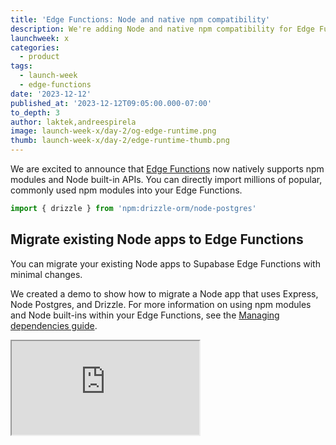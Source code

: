 ```yaml
---
title: 'Edge Functions: Node and native npm compatibility'
description: We're adding Node and native npm compatibility for Edge Functions.
launchweek: x
categories:
  - product
tags:
  - launch-week
  - edge-functions
date: '2023-12-12'
published_at: '2023-12-12T09:05:00.000-07:00'
to_depth: 3
author: laktek,andreespirela
image: launch-week-x/day-2/og-edge-runtime.png
thumb: launch-week-x/day-2/edge-runtime-thumb.png
---
```


We are excited to announce that [Edge Functions](https://supabase.com/docs/guides/functions) now natively supports npm modules and Node built-in APIs. You can directly import millions of popular, commonly used npm modules into your Edge Functions.

```jsx
import { drizzle } from 'npm:drizzle-orm/node-postgres'
```

## Migrate existing Node apps to Edge Functions

You can migrate your existing Node apps to Supabase Edge Functions with minimal changes.

We created a demo to show how to migrate a Node app that uses Express, Node Postgres, and Drizzle. For more information on using npm modules and Node built-ins within your Edge Functions, see the [Managing dependencies guide](https://supabase.com/docs/guides/functions/import-maps).

<div className="video-container">
  <iframe
    className="w-full"
    src="https://www.youtube-nocookie.com/embed/eCbiywoDORw"
    title="YouTube video player"
    allow="accelerometer; autoplay; clipboard-write; encrypted-media; gyroscope; picture-in-picture; web-share"
    allowfullscreen
  />
</div>

## How npm modules work under the hood

We run an open source Deno server for hosting Edge Functions called [Supabase Edge Runtime](https://supabase.com/blog/edge-runtime-self-hosted-deno-functions). This custom version helps us keep Edge Functions working the same way no matter where it is deployed - on our hosted platform, in local development, or in your self-hosted environment.

The biggest challenge when adding npm support was finding an approach that would work across all environments. We wanted to keep the workflow close to the Deno CLI experience. It should be possible to import npm modules directly in your source code without an extra build step.

When deploying a Function, we serialize its module graph into a single file format (an [eszip](https://github.com/denoland/eszip)). In the hosted environment, all module references are then loaded from the eszip. This prevents any extra latency in fetching modules and potential conflicts between module dependencies.

We used the eszip module loader in the local and self-hosted environments too, so we only need to implement one module-loading strategy for all environments. As an additional benefit for local development, this approach avoids potential conflicts with npm modules installed in the user's system since the Edge Function's npm modules are self-contained within the eszip.

[Refactoring the module loader](https://github.com/supabase/edge-runtime/pull/223) fixes a few other bugs, such [edge functions erroring out](https://github.com/supabase/cli/issues/1584#issuecomment-1848799355) when an `deno.lock` file is already present in the project.

## A few other things you've asked for…

### Regional Invocations

You now have the option to specify a region when running an Edge Function (perhaps we should change the name in the future). Usually, Edge Functions run in the region closest to the user invoking the Function. However, sometimes you want to run it closer to your Postgres database or another 3rd party API for optimal performance.

Functions are still deployed to all regions. However, during invocation, you can provide the `x-region` header to restrict the execution to a specific region.

<CH.Code>

```bash cURL
# https://supabase.com/docs/guides/functions/deploy#invoking-remote-functions
curl --request POST 'https://<project_ref>.supabase.co/functions/v1/hello-world' \
  --header 'Authorization: Bearer ANON_KEY' \
  --header 'Content-Type: application/json' \
  --header 'x-region: eu-west-3' \
  --data '{ "name":"Functions" }'
```

```js JavaScript
// https://supabase.com/docs/reference/javascript/installing
import { createClient } from '@supabase/supabase-js'

// Create a single supabase client for interacting with your database
const supabase = createClient('https://xyzcompany.supabase.co', 'public-anon-key')

// https://supabase.com/docs/reference/javascript/functions-invoke
const { data, error } = await supabase.functions.invoke('hello-world', {
  body: { name: 'Functions' },
  headers: { 'x-region': 'eu-west-3' },
})
```

</CH.Code>

<div className="bg-gray-300 rounded-lg px-6 py-2 bold">

ℹ️ Check out the [Regional Invocation guide](https://supabase.com/docs/guides/functions/regional-invocation) for more details.

</div>

### Better Metrics

We've added more metrics in the Edge Functions section of the [Supabase Dashboard](https://supabase.com/dashboard/project/_/functions): it now shows CPU time and memory used. We've also broken down invocations by HTTP status codes.

These changes help you spot any issues with your Edge Functions and act on them.

<div className="bg-gray-300 rounded-lg px-6 py-2 bold">

ℹ️ See the [logging and metrics guide](https://supabase.com/docs/guides/functions/debugging) for Edge Functions to learn more.

</div>

<Img
  src="/images/blog/launch-week-x/day-2/1.png"
  alt="Supabase Dashboard - Edge Functions metrics view"
/>

### Track errors with Sentry

Our friends at Sentry recently shipped an official [Sentry SDK for Deno](https://deno.land/x/sentry@7.76.0). With this, it's now easy to track errors and exceptions in your edge functions in Sentry.

Here is a simple example of how to handle exceptions within your function and send them to Sentry.

```jsx
import * as Sentry from 'https://deno.land/x/sentry/index.mjs'

Sentry.init({
  dsn: _DSN_,
  integrations: [],
  // Performance Monitoring
  tracesSampleRate: 1.0,
  // Set sampling rate for profiling - this is relative to tracesSampleRate
  profilesSampleRate: 1.0,
})

// Set region and execution_id as custom tags
Sentry.setTag('region', Deno.env.get('SB_REGION'))
Sentry.setTag('execution_id', Deno.env.get('SB_EXECUTION_ID'))

Deno.serve(async (req) => {
  try {
    const { name } = await req.json()
    const data = {
      message: `Hello ${name}!`,
    }

    return new Response(JSON.stringify(data), { headers: { 'Content-Type': 'application/json' } })
  } catch (e) {
    Sentry.captureException(e)
    return new Response(JSON.stringify({ msg: 'error' }), {
      status: 500,
      headers: { 'Content-Type': 'application/json' },
    })
  }
})
```

## What's next

NPM support was one of the most requested features for Edge Functions. If you couldn't use Edge Functions previously because of the lack of support, we hope this update will entice you to [try it again](https://supabase.com/dashboard/project/_/functions). If you run into any issues, we are just [one support request away](https://supabase.help).

For existing Edge Functions users, regional invocations, better metrics, and error handling are just a glimpse of what will come next. We continue to iterate on platform stability and setting custom limits on resources Edge Functions can use. Watch out for another blog post in the new year.

## More Launch Week X

- [Day 1 - Supabase Studio update: AI Assistant and User Impersonation](https://supabase.com/blog/studio-introducing-assistant)
- [Day 3 - Supabase Branching](https://supabase.com/blog/supabase-branching)
- [pg_graphql: Postgres functions now supported](https://supabase.com/blog/pg-graphql-postgres-functions)
- [Postgres Language Server: implementing the Parser](https://supabase.com/blog/postgres-language-server-implementing-parser)
- [The Supabase Album](https://www.youtube.com/watch?v=r1POD-IdG-I)
- [Supabase Launch Week X Hackathon](https://supabase.com/blog/supabase-hackathon-lwx)
- [Launch Week X Community Meetups](https://supabase.com/blog/community-meetups-lwx)

